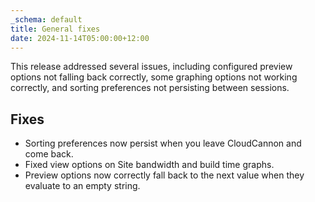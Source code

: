 ```yaml
---
_schema: default
title: General fixes
date: 2024-11-14T05:00:00+12:00
---
```

This release addressed several issues, including configured preview options not falling back correctly, some graphing options not working correctly, and sorting preferences not persisting between sessions.

## Fixes

* Sorting preferences now persist when you leave CloudCannon and come back.
* Fixed view options on Site bandwidth and build time graphs.
* Preview options now correctly fall back to the next value when they evaluate to an empty string.